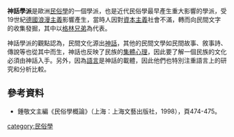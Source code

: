 '''神話學派'''是歐洲[[民俗學|民俗學]]的一個學派，也是近代民俗學最早產生重大影響的學派，受19世紀[[德國浪漫主義|德國浪漫主義]]影響產生，當時人因對[[資本主義|資本主義]]社會不滿，轉而向民間文字的收集發掘，其中以[[格林兄弟|格林兄弟]]為代表。

神話學派的觀點認為，民間文化源出[[神話|神話]]，其他的民間文學如民間故事、敘事詩、傳說等也從其中而生，神話也反映了民族的[[集體心理|集體心理]]，因此要了解一個民族的文化必須由神話入手。另外，因為[[語言|語言]]是神話的載體，因此他們也特別注重語言上的研究和分析比較。

==參考資料==
*鍾敬文主編《民俗學概論》（上海：上海文藝出版社，1998），頁474-475。
[[category:民俗學|category:民俗學]]